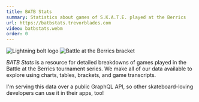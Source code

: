 ```yaml
---
title: BATB Stats
summary: Statistics about games of S.K.A.T.E. played at the Berrics
url: https://batbstats.trevorblades.com
video: batbstats.webm
order: 0
---
```



<Box mb={4}>
  <GridList cellHeight={300} cols={3}>
    <GridListTile cols={1}>
      <img src="logo.png" alt="Lightning bolt logo" />
    </GridListTile>
    <GridListTile cols={2}>
      <img src="bracket.jpg" alt="Battle at the Berrics bracket" />
    </GridListTile>
  </GridList>
</Box>

_BATB Stats_ is a resource for detailed breakdowns of games played in the Battle at the Berrics tournament series. We make all of our data available to explore using charts, tables, brackets, and game transcripts.

I'm serving this data over a public GraphQL API, so other skateboard-loving developers can use it in their apps, too!
